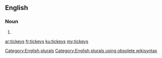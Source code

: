 ==English==

===Noun===
{{head|en}}

# {{plural of|tickey}}

[[Category:English plurals]][[Category:English plurals using obsolete wikisyntax]]

[[ar:tickeys]]
[[fr:tickeys]]
[[ku:tickeys]]
[[my:tickeys]]